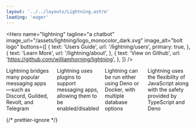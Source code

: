 ```yaml
---
layout: '../../layouts/Lightning.astro'
loading: 'eager'
---
```



<Hero
	name="lightning"
	tagline="a chatbot"
	image_url="/assets/lightning/logo_monocolor_dark.svg"
	image_alt="bolt logo"
	buttons={[
		{
			text: 'Users Guide',
			url: '/lightning/users',
			primary: true,
		},
		{
			text: 'Learn More',
			url: '/lightning/about',
		},
		{
			text: 'View on Github',
			url: 'https://github.com/williamhorning/lightning',
		},
	]}
/>

<cardgroup style="display: flex; gap: 1rem;">
	<Card
		image_alt="community"
		image_url="/assets/community.svg"
		name="Connecting Communities"
	>
		Lightning bridges many popular messaging apps—such as Discord, Guilded,
		Revolt, and Telegram
	</Card>
	<Card
		image_alt="puzzle piece"
		image_url="/assets/puzzle.svg"
		name="Extensible"
	>
		Lightning uses plugins to support messaging apps, allowing them to be
		enabled/disabled
	</Card>
	<Card image_alt="deno logo" image_url="/assets/deno.svg" name="Easy to run">
		Lightning can be run either using Deno or Docker, with multiple database
		options
	</Card>
	<Card
		image_alt="typescript logo"
		image_url="/assets/typescript.svg"
		name="Based on Typescript"
	>
		Lightning uses the flexibility of JavaScript along with the safety provided
		by TypeScript and Deno
	</Card>
</cardgroup>

{/* prettier-ignore */}
<style>@media (max-width: 768px) \{ cardgroup \{ flex-direction: column; }}</style>
